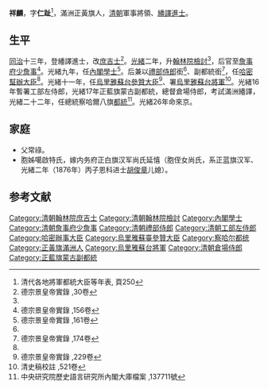{{Otheruses|祥麟|other=同名或類似名的其它條目描述}}
'''祥麟'''，字'''仁趾'''<ref>清代各地將軍都統大臣等年表, 頁250</ref>，滿洲正黃旗人，[[清朝|清朝]]軍事將領、[[繙譯進士|繙譯進士]]。

==生平==
[[同治|同治]]十三年，登繙譯進士，改[[庶吉士|庶吉士]]<ref name="#1">德宗景皇帝實錄 ,30卷</ref>。[[光緒|光緒]]二年，升[[翰林院|翰林院]][[檢討|檢討]]<ref name="#1"/>，后官至[[詹事府|詹事府]][[少詹事|少詹事]]<ref>德宗景皇帝實錄 ,156卷</ref>。光緒九年，任[[內閣學士|內閣學士]]<ref name="#2">德宗景皇帝實錄 ,161卷</ref>。后兼以[[禮部侍郎|禮部侍郎]]銜<ref name="#2"/>、副都統銜<ref name="#3">德宗景皇帝實錄 ,174卷</ref>，任[[哈密幫辦大臣|哈密幫辦大臣]]<ref name="#3"/>。光緒十一年，任[[烏里雅蘇台參贊大臣|烏里雅蘇台參贊大臣]]<ref>德宗景皇帝實錄 ,229卷</ref>、署[[烏里雅蘇台將軍|烏里雅蘇台將軍]]<ref>清史稿校註 ,521卷</ref>。光緒16年暫署工部左侍郎，光緒17年正藍旗蒙古副都統，總督倉場侍郎，考試滿洲繙譯，光緒二十二年，任總統察哈爾八旗[[都統|都統]]<ref>中央研究院歷史語言研究所內閣大庫檔案 ,137711號</ref>。光緒26年命來京。

==家庭==
*父常祿。
*胞姊噶啟特氏，嫁内务府正白旗汉军尚氏延憘（胞侄女尚氏，系正蓝旗汉军、光緒二年（1876年）丙子恩科进士[[胡俊章|胡俊章]]儿媳）。

==参考文献==
{{reflist|2}}
{{清朝人物小作品}}
{{同治十三年甲戌科繙譯進士金榜}}
[[Category:清朝翰林院庶吉士|Category:清朝翰林院庶吉士]]
[[Category:清朝翰林院檢討|Category:清朝翰林院檢討]]
[[Category:內閣學士|Category:內閣學士]]
[[Category:清朝詹事府少詹事|Category:清朝詹事府少詹事]]
[[Category:清朝禮部侍郎|Category:清朝禮部侍郎]]
[[Category:清朝工部左侍郎|Category:清朝工部左侍郎]]
[[Category:哈密辦事大臣|Category:哈密辦事大臣]]
[[Category:烏里雅蘇臺參贊大臣|Category:烏里雅蘇臺參贊大臣]]
[[Category:察哈尔都统|Category:察哈尔都统]]
[[Category:正黃旗滿洲人|Category:正黃旗滿洲人]]
[[Category:烏里雅蘇台將軍|Category:烏里雅蘇台將軍]]
[[Category:清朝倉場侍郎|Category:清朝倉場侍郎]]
[[Category:正藍旗蒙古副都統|Category:正藍旗蒙古副都統]]